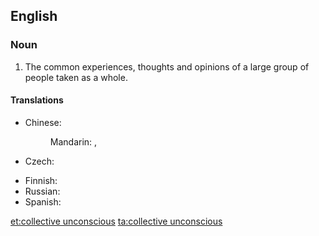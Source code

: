 ==English==
{{wikipedia}}
===Noun===
{{en-noun|-|head=[[collective]] [[unconscious]]}}

# {{context|psychology}} The common experiences, thoughts and opinions of a large group of people taken as a whole.

====Translations====
{{trans-top|experience of human species}}
* Chinese: 
*: Mandarin: {{t|cmn|集體潛意識|sc=Hani}}, {{t|cmn|集体潜意识|sc=Hani}}
* Czech: {{t-|cs|kolektivní nevědomí|n}}
{{trans-mid}}
* Finnish: {{t-|fi|kollektiivinen alitajunta}}
* Russian: {{t-|ru|коллективное бессознательное|n|sc=Cyrl|alt=коллекти́вное бессозна́тельное|tr=kollektívnoje bessoznátel'noje}}
* Spanish: {{t+|es|inconsciente colectivo|m}}
{{trans-bottom}}

[[et:collective unconscious]]
[[ta:collective unconscious]]